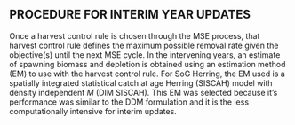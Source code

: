 ## PROCEDURE FOR INTERIM YEAR UPDATES {-}

Once a harvest control rule is chosen through the MSE 
process, that harvest control rule defines the maximum possible removal rate
given the objective(s) until the next MSE cycle.
In the intervening years, an estimate of spawning biomass and  depletion
is obtained using an estimation method (EM) to use with the harvest control rule.
For SoG Herring, the EM used is a spatially integrated statistical catch at age 
Herring (SISCAH) model with density independent $M$ (DIM SISCAH).
This EM was selected because it's performance was similar to the DDM formulation
and it is the less computationally intensive for interim updates.
